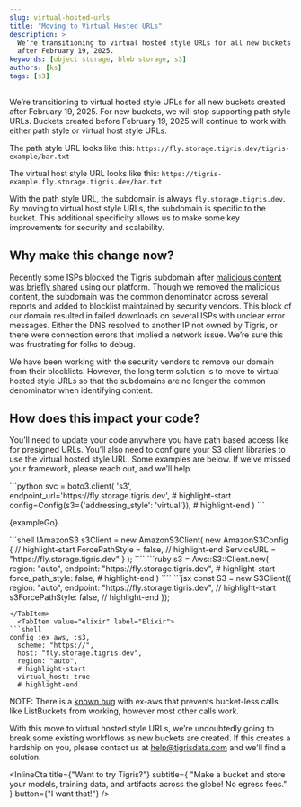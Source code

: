 ```yaml
---
slug: virtual-hosted-urls
title: "Moving to Virtual Hosted URLs"
description: >
  We’re transitioning to virtual hosted style URLs for all new buckets created
  after February 19, 2025.
keywords: [object storage, blob storage, s3]
authors: [ks]
tags: [s3]
---
```



We’re transitioning to virtual hosted style URLs for all new buckets created
after February 19, 2025. For new buckets, we will stop supporting path style
URLs. Buckets created before February 19, 2025 will continue to work with either
path style or virtual host style URLs.

The path style URL looks like this:
`https://fly.storage.tigris.dev/tigris-example/bar.txt`

The virtual host style URL looks like this:
`https://tigris-example.fly.storage.tigris.dev/bar.txt`

With the path style URL, the subdomain is always `fly.storage.tigris.dev`. By
moving to virtual host style URLs, the subdomain is specific to the bucket. This
additional specificity allows us to make some key improvements for security and
scalability.

## Why make this change now?

Recently some ISPs blocked the Tigris subdomain after
[malicious content was briefly shared](https://status.tigris.dev/incidents/01JKCBMAVT1W09PGVEAB4XCWMZ)
using our platform. Though we removed the malicious content, the subdomain was
the common denominator across several reports and added to blocklist maintained
by security vendors. This block of our domain resulted in failed downloads on
several ISPs with unclear error messages. Either the DNS resolved to another IP
not owned by Tigris, or there were connection errors that implied a network
issue. We’re sure this was frustrating for folks to debug.

We have been working with the security vendors to remove our domain from their
blocklists. However, the long term solution is to move to virtual hosted style
URLs so that the subdomains are no longer the common denominator when
identifying content.

## How does this impact your code?

You’ll need to update your code anywhere you have path based access like for
presigned URLs. You’ll also need to configure your S3 client libraries to use
the virtual hosted style URL. Some examples are below. If we’ve missed your
framework, please reach out, and we’ll help.

<Tabs groupId="languages">
  <TabItem value="python" label="Python">
```python
svc = boto3.client(
	's3',
	endpoint_url='https://fly.storage.tigris.dev',
	# highlight-start
	config=Config(s3={'addressing_style': 'virtual'}),
	# highlight-end
)
```
</TabItem>
  <TabItem value="go" label="Go">
  

<CodeBlock language="go">{exampleGo}</CodeBlock>

</TabItem>
  <TabItem value=".NET" label=".NET">
```shell
IAmazonS3 s3Client = new AmazonS3Client(
	new AmazonS3Config {
		// highlight-start
		ForcePathStyle = false,
		// highlight-end
		ServiceURL = "https://fly.storage.tigris.dev"
	}
);
````

</TabItem>
  <TabItem value="ruby" label="Ruby">
```ruby
s3 = Aws::S3::Client.new(
	region: "auto",
	endpoint: "https://fly.storage.tigris.dev",
	# highlight-start
	force_path_style: false,
	# highlight-end
)
````
</TabItem>
  <TabItem value="js" label="JavaScript">
```jsx
const S3 = new S3Client({
  region: "auto",
  endpoint: "https://fly.storage.tigris.dev",
  // highlight-start
  s3ForcePathStyle: false,
  // highlight-end
});

````
</TabItem>
  <TabItem value="elixir" label="Elixir">
```shell
config :ex_aws, :s3,
  scheme: "https://",
  host: "fly.storage.tigris.dev",
  region: "auto",
  # highlight-start
  virtual_host: true
  # highlight-end
````

NOTE: There is a [known bug](https://github.com/ex-aws/ex_aws/issues/1119) with
ex-aws that prevents bucket-less calls like ListBuckets from working, however
most other calls work.

</TabItem>

</Tabs>

With this move to virtual hosted style URLs, we’re undoubtedly going to break
some existing workflows as new buckets are created. If this creates a hardship
on you, please contact us at help@tigrisdata.com and we'll find a solution.

<InlineCta
  title={"Want to try Tigris?"}
  subtitle={
    "Make a bucket and store your models, training data, and artifacts across the globe! No egress fees."
  }
  button={"I want that!"}
/>
